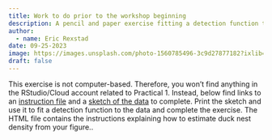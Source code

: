 ```yaml
---
title: Work to do prior to the workshop beginning
description: A pencil and paper exercise fitting a detection function to a histogram of perpendicular detection distances.
author: 
  - name: Eric Rexstad
date: 09-25-2023
image: https://images.unsplash.com/photo-1560785496-3c9d27877182?ixlib=rb-4.0.3&ixid=MnwxMjA3fDB8MHxzZWFyY2h8Mnx8aG9tZXdvcmt8ZW58MHx8MHx8&auto=format&fit=crop&w=400&q=60
draft: false
---
```


This exercise is not computer-based. Therefore, you won’t find anything in the RStudio/Cloud account related to Practical 1. Instead, below find links to an [instruction file](/Pr1/Pr1-instructions.qmd) and a [sketch of the data](../../Pr1/ducknest-graph-paper.pdf) to complete. Print the sketch and use it to fit a detection function to the data and complete the exercise. The HTML file contains the instructions explaining how to estimate duck nest density from your figure..